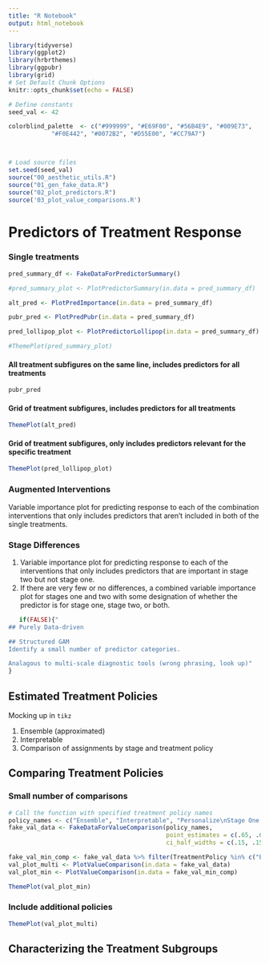 ```yaml
---
title: "R Notebook"
output: html_notebook
---
```


```r
library(tidyverse)
library(ggplot2)
library(hrbrthemes)
library(ggpubr)
library(grid)
# Set Default Chunk Options
knitr::opts_chunk$set(echo = FALSE)

# Define constants
seed_val <- 42

colorblind_palette  <- c("#999999", "#E69F00", "#56B4E9", "#009E73",
            "#F0E442", "#0072B2", "#D55E00", "#CC79A7")



# Load source files
set.seed(seed_val)
source("00_aesthetic_utils.R")
source("01_gen_fake_data.R")
source("02_plot_predictors.R")
source('03_plot_value_comparisons.R')
```

# Predictors of Treatment Response
### Single treatments
```r
pred_summary_df <- FakeDataForPredictorSummary()

#pred_summary_plot <- PlotPredictorSummary(in.data = pred_summary_df)

alt_pred <- PlotPredImportance(in.data = pred_summary_df)

pubr_pred <- PlotPredPubr(in.data = pred_summary_df)

pred_lollipop_plot <- PlotPredictorLollipop(in.data = pred_summary_df)

#ThemePlot(pred_summary_plot)
```
#### All treatment subfigures on the same line, includes predictors for all treatments
```r
pubr_pred
```

#### Grid of treatment subfigures, includes predictors for all treatments
```r
ThemePlot(alt_pred)
```

#### Grid of treatment subfigures, only includes predictors relevant for the specific treatment
```r
ThemePlot(pred_lollipop_plot)
```

### Augmented Interventions
Variable importance plot for predicting response to each of the combination interventions that only includes predictors that aren't included in both of the single treatments.

### Stage Differences
1. Variable importance plot for predicting response to each of the interventions that only includes predictors that are important in stage two but not stage one.
2. If there are very few or no differences, a combined variable importance plot for stages one and two with some designation of whether the predictor is for stage one, stage two, or both.

```r

   if(FALSE){"
## Purely Data-driven

## Structured GAM
Identify a small number of predictor categories.

Analagous to multi-scale diagnostic tools (wrong phrasing, look up)"
}
```
## Estimated Treatment Policies
Mocking up in `tikz`

1. Ensemble (approximated)
2. Interpretable
3. Comparison of assignments by stage and treatment policy

## Comparing Treatment Policies
### Small number of comparisons
```r
# Call the function with specified treatment policy names
policy_names <- c("Ensemble", "Interpretable", "Personalize\nStage One Only", "Best Single\nTreatment", "As-randomized")
fake_val_data <- FakeDataForValueComparison(policy_names,
                                            point_estimates = c(.65, .6, .475, .4, .3),
                                            ci_half_widths = c(.15, .15, .15, .15, .1))

fake_val_min_comp <- fake_val_data %>% filter(TreatmentPolicy %in% c("Ensemble", "Interpretable","As-randomized"))
val_plot_multi <- PlotValueComparison(in.data = fake_val_data)
val_plot_min <- PlotValueComparison(in.data = fake_val_min_comp)

ThemePlot(val_plot_min)
```
### Include additional policies
```r
ThemePlot(val_plot_multi)
```
## Characterizing the Treatment Subgroups
